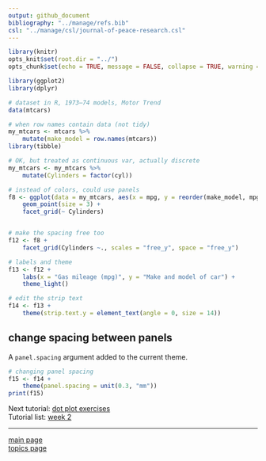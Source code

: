 ```yaml
---
output: github_document
bibliography: "../manage/refs.bib" 
csl: "../manage/csl/journal-of-peace-research.csl"
---
```


```r
library(knitr)
opts_knit$set(root.dir = "../")
opts_chunk$set(echo = TRUE, message = FALSE, collapse = TRUE, warning = FALSE, cache = TRUE, cache.path = "tut-07-cache/", fig.path = "tut-07-images/")
```


```r
library(ggplot2)
library(dplyr)

# dataset in R, 1973–74 models, Motor Trend
data(mtcars)

# when row names contain data (not tidy)
my_mtcars <- mtcars %>%
	mutate(make_model = row.names(mtcars))
library(tibble)

# OK, but treated as continuous var, actually discrete
my_mtcars <- my_mtcars %>%
	mutate(Cylinders = factor(cyl))

# instead of colors, could use panels
f8 <- ggplot(data = my_mtcars, aes(x = mpg, y = reorder(make_model, mpg))) +
	geom_point(size = 3) +
	facet_grid(~ Cylinders)


# make the spacing free too
f12 <- f8 +
	facet_grid(Cylinders ~., scales = "free_y", space = "free_y")

# labels and theme
f13 <- f12 +
	labs(x = "Gas mileage (mpg)", y = "Make and model of car") +
	theme_light()

# edit the strip text
f14 <- f13 +
	theme(strip.text.y = element_text(angle = 0, size = 14))
```





## change spacing between panels

A `panel.spacing` argument added to the current theme. 

```r
# changing panel spacing
f15 <- f14 +
	theme(panel.spacing = unit(0.3, "mm"))
print(f15)
```


Next tutorial: [dot plot exercises](tut-0712_dotplot-exercises.md)<br>
Tutorial list: [week 2](week-02_assignments.md)  

---
 
[main page](../README.md)<br>
[topics page](../README-by-topic.md) 


